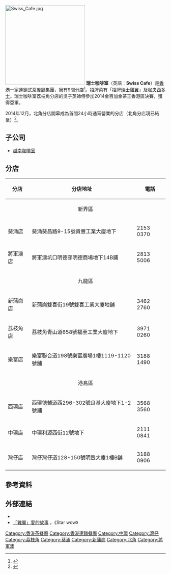 [[File:Swiss_Cafe.jpg|250px]]
'''瑞士咖啡室'''（英語：'''Swiss Cafe'''）是[[香港|香港]]一家連鎖式[[茶餐廳|茶餐廳]]集團，擁有9間分店<ref>{{cite web |url=https://www.facebook.com/SwissCafeHK/about/ | title=分店資料 |publisher=瑞士咖啡室 |date=2017年1月}}{{zh-hant}}</ref>。招牌菜有「招牌[[瑞士雞翼|瑞士雞翼]]」及[[咖央|咖央]][[西多士|西多士]]。瑞士咖啡室荔枝角分店的吳子英師傅參加2014金百加金茶王香港區決賽，獲得亞軍。

2014年12月，北角分店開幕成為首間24小時通宵營業的分店（北角分店現已結業）<ref name=" 瑞士咖啡室（24小時營業） ">{{cite web |url= http://hk.ulifestyle.com.hk/spot/detail.html?id=ABdGDVo3BwtZFANu |title= 瑞士咖啡室（24小時營業） |publisher= HK.ULifestyle.com.hk |access-date= 2015-01-19 |archive-date= 2016-03-05 |archive-url= https://web.archive.org/web/20160305082113/http://hk.ulifestyle.com.hk/spot/detail.html?id=ABdGDVo3BwtZFANu |dead-url= no }}</ref>。

== 子公司 ==
*[[越南咖啡室|越南咖啡室]]

== 分店 ==
{| class="wikitable"
! 分店 !! 分店地址 !! 電話
|-
|colspan="3" align="center"|新界區
|-
|葵涌店||葵涌葵昌路9-15號貴豐工業大廈地下||2153 0370
|-
|將軍澳店||將軍澳坑口明德邨明德商場地下14B鋪||2813 5006
|-
|colspan="3" align="center"|九龍區
|-
|新蒲崗店||新蒲崗雙喜街19號雙喜工業大廈地舖||3462 2760
|-
|荔枝角店||荔枝角青山道658號福至工業大廈地下||3971 0260
|-
|樂富店||樂富聯合道198號樂富廣場1樓1119-1120號舖||3188 1490
|-
|colspan="3" align="center"|港島區
|-
|西環店||西環德輔道西296-302號良基大廈地下1-2號鋪||3568 3560
|-
|中環店||中環利源西街12號地下||2111 0841
|-
|灣仔店||灣仔灣仔道128-150號明豐大廈1樓B舖||3188 0906
|}

==參考資料==
<references/>

==外部連結==
*{{facebook|SwissCafeHK}}
*[http://www.youtube.com/watch?v=sa37rfWDHd4 「雞翼」愛的故事] {{Wayback|url=http://www.youtube.com/watch?v=sa37rfWDHd4 |date=20160317135840 }}，《Star wow》

[[Category:香港茶餐廳|Category:香港茶餐廳]]
[[Category:香港連鎖餐廳|Category:香港連鎖餐廳]]
[[Category:中環|Category:中環]]
[[Category:灣仔|Category:灣仔]]
[[Category:荔枝角|Category:荔枝角]]
[[Category:葵涌|Category:葵涌]]
[[Category:新蒲崗|Category:新蒲崗]]
[[Category:北角|Category:北角]]
[[Category:將軍澳|Category:將軍澳]]
